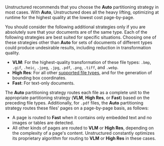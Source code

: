 Unstructured recommends that you choose the **Auto** partitioning strategy in most cases. With **Auto**, Unstructured does all 
the heavy lifting, optimizing at runtime for the highest quality at the lowest cost page-by-page.

You should consider the following additional strategies only if you are absolutely sure that your documents are of the same 
type. Each of the following strategies are best suited for specific situations. Choosing one of these 
strategies other than **Auto** for sets of documents of different types could produce undesirable results, 
including reduction in transformation quality.

- **VLM**: For the highest-quality transformation of these file types: `.bmp`, `.gif`, `.heic`, `.jpeg`, `.jpg`, `.pdf`, `.png`, `.tiff`, and `.webp`.
- **High Res**: For all other [supported file types](/ui/supported-file-types), and for the generation of bounding box coordinates.
- **Fast**: For text-only documents.

The **Auto** partitioning strategy routes each file as a complete unit to the appropriate partitioning strategy (**VLM**, **High Res**, or **Fast**) 
based on the preceding file types. Additionally, for `.pdf` files, the **Auto** partitioning strategy routes these files' pages 
on a page-by-page basis, as follows:

- A page is routed to **Fast** when it contains only embedded text and no images or tables are detected.
- All other kinds of pages are routed to **VLM** or **High Res**, depending on the complexity of a page's 
  content. Unstructured constantly optimizes its proprietary algorithm for routing to **VLM** or **High Res** in these cases.